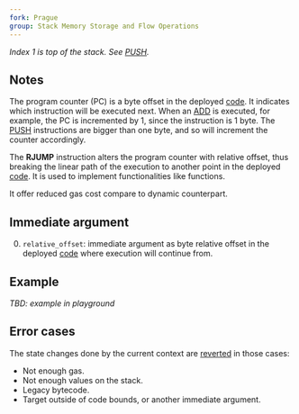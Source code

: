 ```yaml
---
fork: Prague
group: Stack Memory Storage and Flow Operations
---
```


*Index 1 is top of the stack. See [PUSH](/#60).*

## Notes

The program counter (PC) is a byte offset in the deployed [code](/about). It indicates which instruction will be executed next. When an [ADD](/#01) is executed, for example, the PC is incremented by 1, since the instruction is 1 byte. The [PUSH](/#60) instructions are bigger than one byte, and so will increment the counter accordingly.

The **RJUMP** instruction alters the program counter with relative offset, thus breaking the linear path of the execution to another point in the deployed [code](/about). It is used to implement functionalities like functions.

It offer reduced gas cost compare to dynamic counterpart.

## Immediate argument

0. `relative_offset`: immediate argument as byte relative offset in the deployed [code](/about) where execution will continue from.

## Example

*TBD: example in playground*

## Error cases

The state changes done by the current context are [reverted](#FD) in those cases:
- Not enough gas.
- Not enough values on the stack.
- Legacy bytecode.
- Target outside of code bounds, or another immediate argument.
